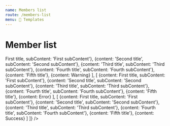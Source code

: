 ```yaml
---
name: Members list
route: /members-list
menu: 📐 Templates
---
```



# Member list

<Playground>
  <MembersList
    head={[
      {content: 'First title', subContent: 'First subContent'},
      {content: 'Second title', subContent: 'Second subContent'},
      {content: 'Third title', subContent: 'Third subContent'},
      {content: 'Fourth title', subContent: 'Fourth subContent'},
      {content: 'Fifth title'},
      {content: 'Sixth title'}
    ]}
    rows={[
      [
        {content: <Link href="/">First title</Link>, subContent: 'First subContent'},
        {content: 'Second title', subContent: 'Second subContent'},
        {content: 'Third title', subContent: 'Third subContent'},
        {content: 'Fourth title', subContent: 'Fourth subContent'},
        {content: 'Fifth title'},
        {content: <Pill color="warning">Warning</Pill>}
      ],
      [
        {content: <Link href="/">First title</Link>, subContent: 'First subContent'},
        {content: 'Second title', subContent: 'Second subContent'},
        {content: 'Third title', subContent: 'Third subContent'},
        {content: 'Fourth title', subContent: 'Fourth subContent'},
        {content: 'Fifth title'},
        {content: <Pill color="error">Error</Pill>}
      ],
      [
        {content: <Link href="/">First title</Link>, subContent: 'First subContent'},
        {content: 'Second title', subContent: 'Second subContent'},
        {content: 'Third title', subContent: 'Third subContent'},
        {content: 'Fourth title', subContent: 'Fourth subContent'},
        {content: 'Fifth title'},
        {content: <Pill color="success">Success</Pill>}
      ]
    ]}
/>

</Playground>
